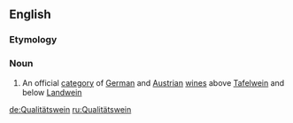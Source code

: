 ==English==

===Etymology===
{{G.}}

===Noun===
{{en-noun}}

# An official [[category]] of [[German]] and [[Austrian]] [[wine]]s above [[Tafelwein]] and below [[Landwein]]

[[de:Qualitätswein]]
[[ru:Qualitätswein]]